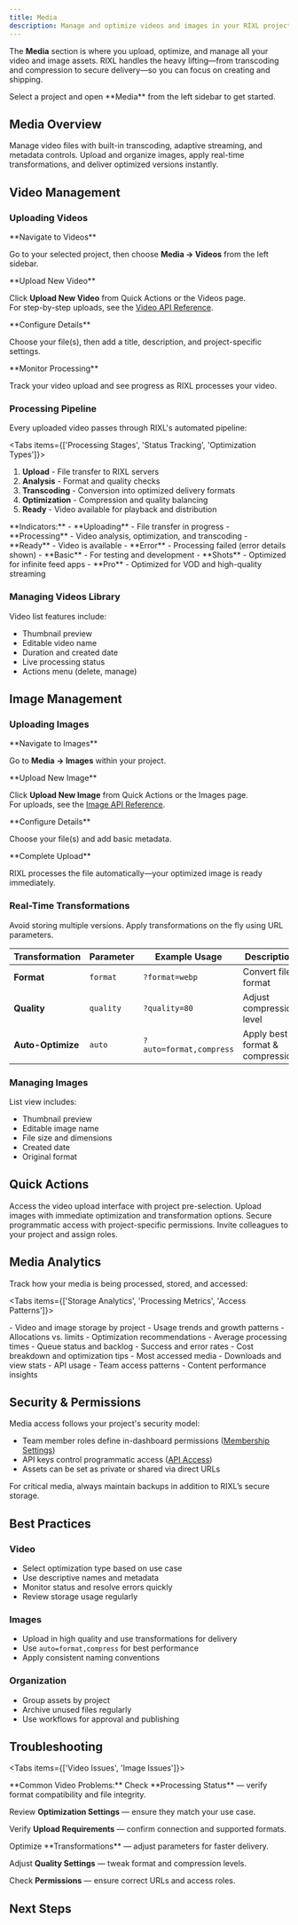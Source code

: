 ```yaml
---
title: Media
description: Manage and optimize videos and images in your RIXL projects with storage, transcoding, transformations, and secure delivery.
---
```



The **Media** section is where you upload, optimize, and manage all your video and image assets. RIXL handles the heavy lifting—from transcoding and compression to secure delivery—so you can focus on creating and shipping.

<Callout type="info">
  Select a project and open **Media** from the left sidebar to get started.
</Callout>

## Media Overview

<Cards>
  <Card
    title="Videos"
    description="Upload and optimize video content automatically"
  >
    Manage video files with built-in transcoding, adaptive streaming, and
    metadata controls.
  </Card>
  <Card
    title="Images"
    description="Handle image assets with on-demand transformations"
  >
    Upload and organize images, apply real-time transformations, and deliver
    optimized versions instantly.
  </Card>
</Cards>

## Video Management

### Uploading Videos

<Steps>
<Step>
**Navigate to Videos**

Go to your selected project, then choose **Media → Videos** from the left sidebar.

</Step>
<Step>
**Upload New Video**

Click **Upload New Video** from Quick Actions or the Videos page.  
For step-by-step uploads, see the [Video API Reference](/api).

</Step>
<Step>
**Configure Details**

Choose your file(s), then add a title, description, and project-specific settings.

</Step>
<Step>
**Monitor Processing**

Track your video upload and see progress as RIXL processes your video.

</Step>
</Steps>

### Processing Pipeline

Every uploaded video passes through RIXL's automated pipeline:

<Tabs items={['Processing Stages', 'Status Tracking', 'Optimization Types']}>
<Tab value="Processing Stages">
1. **Upload** - File transfer to RIXL servers  
2. **Analysis** - Format and quality checks  
3. **Transcoding** - Conversion into optimized delivery formats  
4. **Optimization** - Compression and quality balancing  
5. **Ready** - Video available for playback and distribution  
</Tab>

<Tab value="Status Tracking">
  **Indicators:** - **Uploading** - File transfer in progress - **Processing** -
  Video analysis, optimization, and transcoding - **Ready** - Video is available
  - **Error** - Processing failed (error details shown)
</Tab>

<Tab value="Optimization Types">
- **Basic** - For testing and development  
- **Shots** - Optimized for infinite feed apps  
- **Pro** - Optimized for VOD and high-quality streaming  
</Tab>
</Tabs>

### Managing Videos Library

Video list features include:

- Thumbnail preview
- Editable video name
- Duration and created date
- Live processing status
- Actions menu (delete, manage)

## Image Management

### Uploading Images

<Steps>
<Step>
**Navigate to Images**

Go to **Media → Images** within your project.

</Step>
<Step>
**Upload New Image**

Click **Upload New Image** from Quick Actions or the Images page.  
For uploads, see the [Image API Reference](/api).

</Step>
<Step>
**Configure Details**

Choose your file(s) and add basic metadata.

</Step>
<Step>
**Complete Upload**

RIXL processes the file automatically—your optimized image is ready immediately.

</Step>
</Steps>

### Real-Time Transformations

<Callout type="tip">
  Avoid storing multiple versions. Apply transformations on the fly using URL
  parameters.
</Callout>

| Transformation    | Parameter | Example Usage           | Description                     |
| ----------------- | --------- | ----------------------- | ------------------------------- |
| **Format**        | `format`  | `?format=webp`          | Convert file format             |
| **Quality**       | `quality` | `?quality=80`           | Adjust compression level        |
| **Auto-Optimize** | `auto`    | `?auto=format,compress` | Apply best format & compression |

### Managing Images

List view includes:

- Thumbnail preview
- Editable image name
- File size and dimensions
- Created date
- Original format

## Quick Actions

<Cards>
  <Card
    title="Upload New Video"
    description="Quickly add video content to your project"
  >
    Access the video upload interface with project pre-selection.
  </Card>
  <Card title="Upload New Image" description="Add new image assets instantly">
    Upload images with immediate optimization and transformation options.
  </Card>
  <Card
    title="Create API Key"
    description="Generate API keys for media workflows"
  href="/platform/account/api-access/overview"
  >
    Secure programmatic access with project-specific permissions.
  </Card>
  <Card
    title="Invite Team Member"
    description="Collaborate with teammates"
  href="/platform/account/organizations/overview"
  >
    Invite colleagues to your project and assign roles.
  </Card>
</Cards>

## Media Analytics

Track how your media is being processed, stored, and accessed:

<Tabs items={['Storage Analytics', 'Processing Metrics', 'Access Patterns']}>

<Tab value="Storage Analytics">
  - Video and image storage by project - Usage trends and growth patterns -
  Allocations vs. limits - Optimization recommendations
</Tab>

<Tab value="Processing Metrics">
  - Average processing times - Queue status and backlog - Success and error
  rates - Cost breakdown and optimization tips
</Tab>

<Tab value="Access Patterns">
- Most accessed media  
- Downloads and view stats  
- API usage  
- Team access patterns  
- Content performance insights  
</Tab>
</Tabs>

## Security & Permissions

Media access follows your project's security model:

- Team member roles define in-dashboard permissions ([Membership Settings](/platform/account/membership))
- API keys control programmatic access ([API Access](/platform/account/api-access/overview))
- Assets can be set as private or shared via direct URLs

<Callout type="warning">
  For critical media, always maintain backups in addition to RIXL’s secure
  storage.
</Callout>

## Best Practices

### Video

- Select optimization type based on use case
- Use descriptive names and metadata
- Monitor status and resolve errors quickly
- Review storage usage regularly

### Images

- Upload in high quality and use transformations for delivery
- Use `auto=format,compress` for best performance
- Apply consistent naming conventions

### Organization

- Group assets by project
- Archive unused files regularly
- Use workflows for approval and publishing

## Troubleshooting

<Tabs items={['Video Issues', 'Image Issues']}>

<Tab value="Video Issues">
**Common Video Problems:**

<Steps>
<Step>Check **Processing Status** — verify format compatibility and file integrity.</Step>

<Step>Review **Optimization Settings** — ensure they match your use case.</Step>

<Step>Verify **Upload Requirements** — confirm connection and supported formats.</Step>
</Steps>
</Tab>

<Tab value="Image Issues">
<Steps>
<Step>Optimize **Transformations** — adjust parameters for faster delivery.</Step>

<Step>Adjust **Quality Settings** — tweak format and compression levels.</Step>

<Step>Check **Permissions** — ensure correct URLs and access roles.</Step>
</Steps>
</Tab>
</Tabs>

## Next Steps

<Cards>
  <Card
    title="API Reference"
    description="Manage media programmatically with RIXL APIs"
    href="/api"
  />
  <Card
    title="Feeds Management"
    description="Organize media into dynamic feeds for apps and websites"
    href="/platform/dashboard/feeds/overview"
  />
  <Card
    title="Project Settings"
    description="Configure project-level media preferences"
    href="/platform/dashboard/projects/project-settings"
  />
</Cards>
